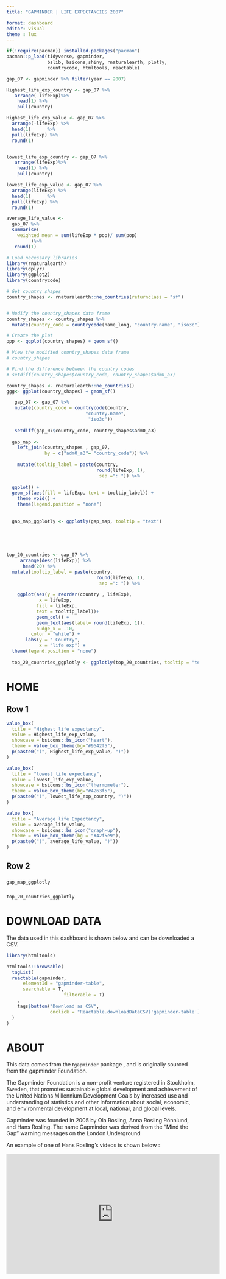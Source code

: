 ```yaml
---
title: "GAPMINDER | LIFE EXPECTANCIES 2007"

format: dashboard 
editor: visual
theme : lux
---
```



```r


if(!require(pacman)) installed.packages("pacman")
pacman::p_load(tidyverse, gapminder,
               bslib, bsicons,shiny, rnaturalearth, plotly, 
               countrycode, htmltools, reactable)
```

```r
gap_07 <- gapminder %>% filter(year == 2007)

Highest_life_exp_country <- gap_07 %>% 
   arrange(-lifeExp)%>% 
    head(1) %>% 
    pull(country) 

Highest_life_exp_value <- gap_07 %>% 
  arrange(-lifeExp) %>% 
  head(1)      %>% 
  pull(lifeExp) %>% 
  round(1)


lowest_life_exp_country <- gap_07 %>% 
   arrange(lifeExp)%>% 
    head(1) %>% 
    pull(country) 

lowest_life_exp_value <- gap_07 %>% 
  arrange(lifeExp) %>% 
  head(1)      %>% 
  pull(lifeExp) %>% 
  round(1)

average_life_value <-
  gap_07 %>% 
  summarise(
    weighted_mean = sum(lifeExp * pop)/ sum(pop)
         )%>% 
   round(1)

```

```r
# Load necessary libraries
library(rnaturalearth)
library(dplyr)
library(ggplot2)
library(countrycode)

# Get country shapes
country_shapes <- rnaturalearth::ne_countries(returnclass = "sf")


# Modify the country_shapes data frame
country_shapes <- country_shapes %>%
  mutate(country_code = countrycode(name_long, "country.name", "iso3c"))

# Create the plot
ppp <- ggplot(country_shapes) + geom_sf()

# View the modified country_shapes data frame
# country_shapes

# Find the difference between the country codes
# setdiff(country_shapes$country_code, country_shapes$adm0_a3)

```



```r
country_shapes <- rnaturalearth::ne_countries()
ggg<- ggplot(country_shapes) + geom_sf()

   gap_07 <- gap_07 %>% 
   mutate(country_code = countrycode(country, 
                             "country.name",
                              "iso3c"))
   
   setdiff(gap_07$country_code, country_shapes$adm0_a3)
   
  gap_map <- 
    left_join(country_shapes , gap_07, 
              by = c("adm0_a3"= "country_code")) %>% 
      
    mutate(tooltip_label = paste(country, 
                                 round(lifeExp, 1),
                                  sep =": ")) %>%
     
  ggplot() +
  geom_sf(aes(fill = lifeExp, text = tooltip_label)) +
    theme_void() +
    theme(legend.position = "none")
  
  
  gap_map_ggplotly <- ggplotly(gap_map, tooltip = "text")
 
  
  
   
```

```r
top_20_countries <- gap_07 %>% 
     arrange(desc(lifeExp)) %>% 
      head(20) %>%
  mutate(tooltip_label = paste(country, 
                                 round(lifeExp, 1),
                                  sep =": ")) %>%
  
    ggplot(aes(y = reorder(country , lifeExp),
            x = lifeExp, 
           fill = lifeExp, 
           text = tooltip_label))+
           geom_col() +
           geom_text(aes(label= round(lifeExp, 1)), 
           nudge_x = -10, 
         color = "white") +
       labs(y = " Country", 
            x = "life exp") +
  theme(legend.position = "none")
       
  top_20_countries_ggplotly <- ggplotly(top_20_countries, tooltip = "text")
```

# HOME

## Row 1 {height="20%"}

```r
value_box(
  title = "Highest life expectancy",
  value = Highest_life_exp_value,
  showcase = bsicons::bs_icon("heart"),
  theme = value_box_theme(bg="#9542f5"),
  p(paste0("(", Highest_life_exp_value, ")"))
)
```

```r
value_box(
  title = "lowest life expectancy",
  value = lowest_life_exp_value,
  showcase = bsicons::bs_icon("thermometer"),
  theme = value_box_theme(bg="#4263f5"),
  p(paste0("(", lowest_life_exp_country, ")"))
)
```

```r
value_box(
  title = "Average life Expectancy",
  value = average_life_value,
  showcase = bsicons::bs_icon("graph-up"),
  theme = value_box_theme(bg = "#42f5e9"), 
  p(paste0("(", average_life_value, ")"))
)

```

## Row 2 {height="50%"}

###  {width="50%"}

```r

gap_map_ggplotly

```

###  {width="20%"}

```r
top_20_countries_ggplotly 
```

# DOWNLOAD DATA

The data used in this dashboard is shown below and can be downloaded a CSV.

```r

library(htmltools)

htmltools::browsable(
  tagList(
  reactable(gapminder,
      elementId = "gapminder-table",
      searchable = T, 
                     filterable = T)
    ,
    tags$button("Download as CSV", 
                onclick = "Reactable.downloadDataCSV('gapminder-table')")
  )
)


```

# ABOUT

This data comes from the r`gapminder` package , and is originally sourced from the gapminder Foundation.

The Gapminder Foundation is a non-profit venture registered in Stockholm, Sweden, that promotes sustainable global development and achievement of the United Nations Millennium Development Goals by increased use and understanding of statistics and other information about social, economic, and environmental development at local, national, and global levels.

Gapminder was founded in 2005 by Ola Rosling, Anna Rosling Rönnlund, and Hans Rosling. The name Gapminder was derived from the "Mind the Gap" warning messages on the London Underground

An example of one of Hans Rosling's videos is shown below :

<iframe width="560" height="315" src="https://www.youtube.com/embed/hVimVzgtD6w?si=PZ_pDM8ZqI_7iYUE" title="YouTube video player" frameborder="0" allow="accelerometer; autoplay; clipboard-write; encrypted-media; gyroscope; picture-in-picture; web-share" referrerpolicy="strict-origin-when-cross-origin" allowfullscreen>

</iframe>
